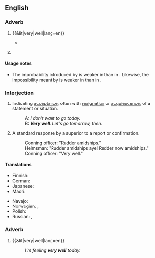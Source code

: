 ==English==

===Adverb===
{{en-adv|-}}

# {{&lit|very|well|lang=en}}
#: {{ux|en|He managed the company '''very well'''.}}
#* {{RQ:WBsnt IvryGt|chapter=Prologue|passage=Thus, when he drew up instructions in lawyer language, he expressed the important words by an initial, a medial, or a final consonant, and made scratches for all the words between; his clerks, however, understood him '''very well'''.}}
# {{lb|en|idiomatic}} {{non-gloss definition|Used to weaken the effect of certain [[modal verb]]s.}}
#: {{ux|en|It may '''very well''' rain this afternoon.}}
#: {{ux|en|I can't '''very well''' talk to you and concentrate on sanding this at the same time.}}

====Usage notes====
* {{sense|used to weaken the effect of modal verbs}} The improbability introduced by {{m|en|may}} is weaker in {{m|en||It may very well rain}} than in {{m|en||It may rain}}. Likewise, the impossibility meant by {{m|en|can't}} is weaker in {{m|en||I can't very well talk}} than in {{m|en||I can't talk}}.

===Interjection===
{{en-interj}}

# {{lb|en|idiomatic|formal}} Indicating [[acceptance]], often with [[resignation]] or [[acquiescence]], of a statement or situation.
#: A: ''I don't want to go today.''
#: B: '''''Very well'''. Let's go tomorrow, then.''
# {{lb|en|naval}} A standard response by a superior to a report or confirmation.
#: Conning officer: "Rudder amidships."
#: Helmsman: "Rudder amidships aye! Rudder now amidships."
#: Conning officer: "Very well."

====Translations====
{{trans-top|interjection}}
* Finnish: {{t|fi|hyvä on}}
* German: {{t+|de|gut|alt=na gut}}
* Japanese: {{t|ja|よかろう|tr=yokarō|sc=Jpan}}
* Maori: {{t|mi|āe mārika}}
{{trans-mid}}
* Navajo: {{t|nv|hágoshį́į́}}
* Norwegian: {{t|no|javel}}, {{t|no|da så}}
* Polish: {{t+|pl|dobrze}}
* Russian: {{t+|ru|хорошо|alt=(ну) хорошо́}}, {{t+|ru|ладно|alt=(ну) ла́дно}}
{{trans-bottom}}

===Adverb===
{{en-adj|-}}

# {{&lit|very|well|lang=en}}
#: ''I'm feeling '''very well''' today.''